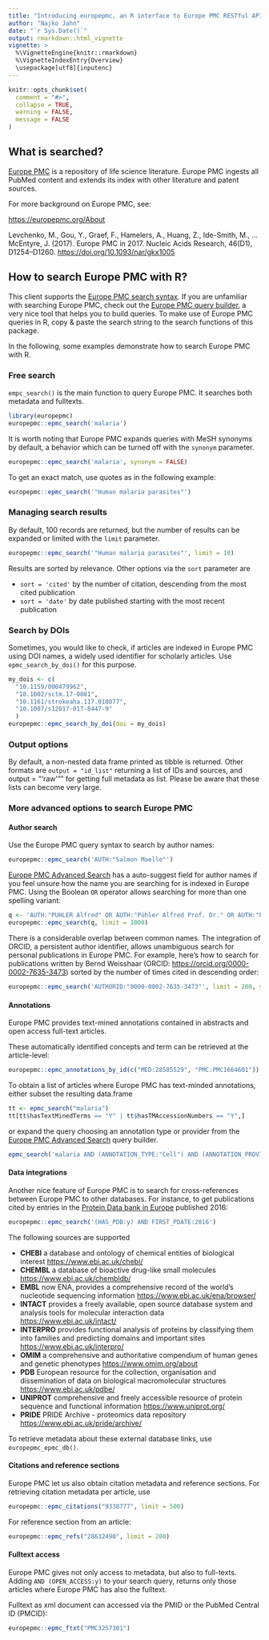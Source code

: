 ```yaml
---
title: "Introducing europepmc, an R interface to Europe PMC RESTful API"
author: "Najko Jahn"
date: "`r Sys.Date()`"
output: rmarkdown::html_vignette
vignette: >
  %\VignetteEngine{knitr::rmarkdown}
  %\VignetteIndexEntry{Overview}
  \usepackage[utf8]{inputenc}
---
```



```r
knitr::opts_chunk$set(
  comment = "#>",
  collapse = TRUE,
  warning = FALSE,
  message = FALSE
)
```

## What is searched?

[Europe PMC](https://europepmc.org/) is a repository of life science literature. Europe PMC ingests all PubMed content and extends its index with other literature and patent sources. 

For more background on Europe PMC, see:

<https://europepmc.org/About>

Levchenko, M., Gou, Y., Graef, F., Hamelers, A., Huang, Z., Ide-Smith, M., … McEntyre, J. (2017). Europe PMC in 2017. Nucleic Acids Research, 46(D1), D1254–D1260. <https://doi.org/10.1093/nar/gkx1005>

## How to search Europe PMC with R?

This client supports the [Europe PMC search syntax](https://europepmc.org/Help#SSR). If you are unfamiliar with searching Europe PMC, check out the [Europe PMC query builder](https://europepmc.org/advancesearch), a very nice tool that helps you to build queries. To make use of Europe PMC queries in R, copy & paste the search string to the search functions of this package. 

In the following, some examples demonstrate how to search Europe PMC with R.

### Free search

`empc_search()` is the main function to query Europe PMC. It searches both metadata and fulltexts. 


```r
library(europepmc)
europepmc::epmc_search('malaria')
```

It is worth noting that Europe PMC expands queries with MeSH synonyms by default, a behavior which can be turned off with the `synonym` parameter. 

```r
europepmc::epmc_search('malaria', synonym = FALSE)
```

To get an exact match, use quotes as in the following example:

```r
europepmc::epmc_search('"Human malaria parasites"')
```

### Managing search results

By default, 100 records are returned, but the number of results can be expanded or limited with the `limit` parameter. 


```r
europepmc::epmc_search('"Human malaria parasites"', limit = 10)
```

Results are sorted by relevance. Other options via the `sort` parameter are 

- `sort = 'cited'` by the number of citation, descending from the most cited publication
- `sort = 'date'` by date published starting with the most recent publication

### Search by DOIs

Sometimes, you would like to check, if articles are indexed in Europe PMC using DOI names, a widely used identifier for scholarly articles. Use `epmc_search_by_doi()` for this purpose.

```r
my_dois <- c(
  "10.1159/000479962",
  "10.1002/sctm.17-0081",
  "10.1161/strokeaha.117.018077",
  "10.1007/s12017-017-8447-9"
  )
europepmc::epmc_search_by_doi(doi = my_dois)
```

### Output options

By default, a non-nested data frame printed as tibble is returned. 
Other formats are `output = "id_list"` returning a list of IDs and sources, 
and output = "'raw'"" for getting full metadata as list. 
Please be aware that these lists can become very large.

### More advanced options to search Europe PMC

#### Author search

Use the Europe PMC query syntax to search by author names:

```r
europepmc::epmc_search('AUTH:"Salmon Maelle"')
```

[Europe PMC Advanced Search](https://europepmc.org/advancesearch) has a auto-suggest field for author names if you feel unsure how the name you are searching for is indexed in Europe PMC. Using the Boolean `OR` operator allows searching for more than one spelling variant:

```r
q <- 'AUTH:"PÜHLER Alfred" OR AUTH:"Pühler Alfred Prof. Dr." OR AUTH:"Puhler A"'
europepmc::epmc_search(q, limit = 1000)
```

There is a considerable overlap between common names. The integration of ORCID, a persistent author identifier, allows unambiguous search for personal publications in Europe PMC. For example, here's how to search for publications written by Bernd Weisshaar (ORCID: <https://orcid.org/0000-0002-7635-3473>) sorted by the number of times cited in descending order:

```r
europepmc::epmc_search('AUTHORID:"0000-0002-7635-3473"', limit = 200, sort = "cited")
```

#### Annotations 

Europe PMC provides text-mined annotations contained in abstracts and open access full-text articles.

These automatically identified concepts and term can be retrieved at the article-level:

```r
europepmc::epmc_annotations_by_id(c("MED:28585529", "PMC:PMC1664601"))
```

To obtain a list of articles where Europe PMC has text-minded annotations, either subset the resulting data.frame 

```r
tt <- epmc_search("malaria")
tt[tt$hasTextMinedTerms == "Y" | tt$hasTMAccessionNumbers == "Y",]
```

or expand the query choosing an annotation type or provider from the [Europe PMC Advanced Search](https://europepmc.org/advancesearch) query builder.

```r
epmc_search('malaria AND (ANNOTATION_TYPE:"Cell") AND (ANNOTATION_PROVIDER:"Europe PMC")')
```

#### Data integrations

Another nice feature of Europe PMC is to search for cross-references between Europe PMC to other databases. For instance, to get publications cited by
entries in the [Protein Data bank in Europe](https://www.ebi.ac.uk/pdbe/node/1) published 2016:

```r
europepmc::epmc_search('(HAS_PDB:y) AND FIRST_PDATE:2016')
```

The following sources are supported

- **CHEBI** a database and ontology of chemical entities of biological interest <https://www.ebi.ac.uk/chebi/>
- **CHEMBL** a database of bioactive drug-like small molecules <https://www.ebi.ac.uk/chembldb/>
- **EMBL** now ENA, provides a comprehensive record of the world's nucleotide sequencing information <https://www.ebi.ac.uk/ena/browser/>
- **INTACT** provides a freely available, open source database system and analysis tools for molecular interaction data <https://www.ebi.ac.uk/intact/>
- **INTERPRO** provides functional analysis of proteins by classifying them into families and predicting domains and important sites <https://www.ebi.ac.uk/interpro/>
- **OMIM** a comprehensive and authoritative compendium of human genes and genetic phenotypes <https://www.omim.org/about>
- **PDB** European resource for the collection, organisation and dissemination of data on biological macromolecular structures <https://www.ebi.ac.uk/pdbe/>
- **UNIPROT** comprehensive and freely accessible resource of protein sequence and functional information <https://www.uniprot.org/>
- **PRIDE** PRIDE Archive - proteomics data repository <https://www.ebi.ac.uk/pride/archive/>

To retrieve metadata about these external database links, use `europepmc_epmc_db()`. 

#### Citations and reference sections

Europe PMC let us also obtain citation metadata and reference sections. For retrieving citation metadata per article, use

```r
europepmc::epmc_citations("9338777", limit = 500)
```

For reference section from an article:

```r
europepmc::epmc_refs("28632490", limit = 200)
```

#### Fulltext access

Europe PMC gives not only access to metadata, but also to full-texts. Adding `AND (OPEN_ACCESS:y)` to your search query, returns only those articles where Europe PMC has also the fulltext.

Fulltext as xml document can accessed via the PMID or the PubMed Central ID (PMCID):

```r
europepmc::epmc_ftxt("PMC3257301")
```

